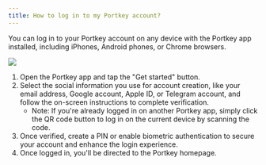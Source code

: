 ```yaml
---
title: How to log in to my Portkey account?
---
```


You can log in to your Portkey account on any device with the Portkey app installed, including iPhones, Android phones, or Chrome browsers.

<img src="/img/Create-account.png" />

1. Open the Portkey app and tap the "Get started" button.
2. Select the social information you use for account creation, like your email address, Google account, Apple ID, or Telegram account, and follow the on-screen instructions to complete verification.
   * Note: If you're already logged in on another Portkey app, simply click the QR code button to log in on the current device by scanning the code.
3. Once verified, create a PIN or enable biometric authentication to secure your account and enhance the login experience.
4. Once logged in, you'll be directed to the Portkey homepage.
